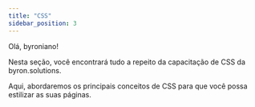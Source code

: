 ```yaml
---
title: "CSS"
sidebar_position: 3
---
```


Olá, byroniano!

Nesta seção, você encontrará tudo a repeito da capacitação de CSS da byron.solutions.

Aqui, abordaremos os principais conceitos de CSS para que você possa estilizar as suas páginas.
